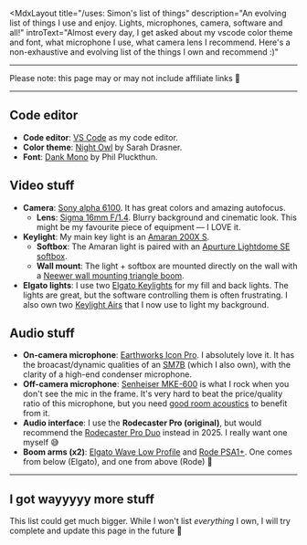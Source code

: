
<MdxLayout
  title="/uses: Simon's list of things"
  description="An evolving list of things I use and enjoy. Lights, microphones, camera, software and all!"
  introText="Almost every day, I get asked about my vscode color theme and font, what microphone I use, what camera lens I recommend. Here's a non-exhaustive and evolving list of the things I own and recommend :)"
>

---

Please note: this page may or may not include affiliate links 🙉

---

## Code editor

- **Code editor**: [VS Code](https://code.visualstudio.com/) as my code editor.
- **Color theme**: [Night Owl](https://marketplace.visualstudio.com/items?itemName=sdras.night-owl) by Sarah Drasner.
- **Font**: [Dank Mono](https://philpl.gumroad.com/l/dank-mono?a=810537075) by Phil Pluckthun.

## Video stuff

- **Camera**: [Sony alpha 6100](https://amzn.to/423jjgO). It has great colors and amazing autofocus.
  - **Lens**: [Sigma 16mm F/1.4](https://amzn.to/41G4yR6). Blurry background and cinematic look. This might be my favourite piece of equipment — I LOVE it.
- **Keylight**: My main key light is an [Amaran 200X S](https://amzn.to/4iDYekk).
  - **Softbox**: The Amaran light is paired with an [Apurture Lightdome SE softbox](https://amzn.to/4kX9vh9).
  - **Wall mount**: The light + softbox are mounted directly on the wall with a [Neewer wall mounting triangle boom](https://amzn.to/4j3Mtnb).
- **Elgato lights**: I use two [Elgato Keylights](https://amzn.to/4j2g7Je) for my fill and back lights. The lights are great, but the software controlling them is often frustrating. I also own two [Keylight Airs](https://amzn.to/421zF9F) that I now use to light my background.

## Audio stuff

- **On-camera microphone**: [Earthworks Icon Pro](https://amzn.to/4bCrwNB). I absolutely love it. It has the broacast/dynamic qualities of an [SM7B](https://amzn.to/3FCVaWZ) (which I also own), with the clarity of a high-end condenser microphone.
- **Off-camera microphone**: [Senheiser MKE-600](https://amzn.to/4433KZ4) is what I rock when you don't see the mic in the frame. It's very hard to beat the price/quality ratio of this microphone, but you need [good room acoustics](https://www.betterdevscreencasts.com/posts/preparing-room-for-audio-recordings) to benefit from it.
- **Audio interface**: I use the **Rodecaster Pro (original)**, but would recommend the [Rodecaster Pro Duo](https://amzn.to/4ihjTP8) instead in 2025. I really want one myself 😅
- **Boom arms (x2)**: [Elgato Wave Low Profile](https://amzn.to/4l304N0) and [Rode PSA1+](https://amzn.to/3Y26ylr). One comes from below (Elgato), and one from above (Rode) 🤣

---

## I got wayyyyy more stuff

This list could get much bigger. While I won't list _everything_ I own, I will try complete and update this page in the future 🤗

</MdxLayout>
